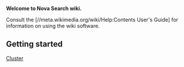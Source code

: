 '''Welcome to Nova Search wiki.'''

Consult the [//meta.wikimedia.org/wiki/Help:Contents User's Guide] for information on using the wiki software.

== Getting started ==

[[ Cluster ]]